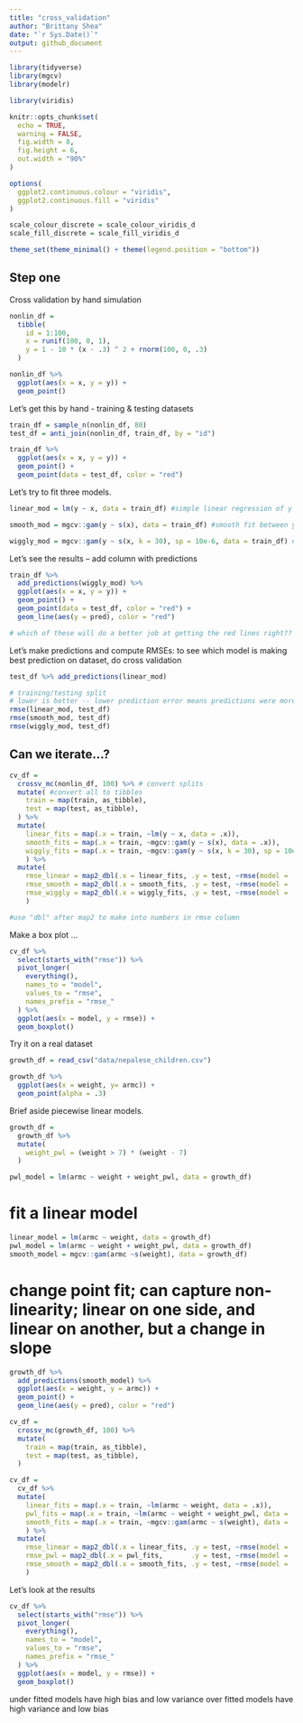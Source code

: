 ```yaml
---
title: "cross_validation"
author: "Brittany Shea"
date: "`r Sys.Date()`"
output: github_document
---
```


```r
library(tidyverse)
library(mgcv)
library(modelr)

library(viridis)

knitr::opts_chunk$set(
  echo = TRUE,
  warning = FALSE,
  fig.width = 8,
  fig.height = 6,
  out.width = "90%"
)

options(
  ggplot2.continuous.colour = "viridis",
  ggplot2.continuous.fill = "viridis"
)

scale_colour_discrete = scale_colour_viridis_d
scale_fill_discrete = scale_fill_viridis_d

theme_set(theme_minimal() + theme(legend.position = "bottom"))
```

## Step one

Cross validation by hand simulation

```r
nonlin_df = 
  tibble(
    id = 1:100,
    x = runif(100, 0, 1),
    y = 1 - 10 * (x - .3) ^ 2 + rnorm(100, 0, .3)
  )

nonlin_df %>% 
  ggplot(aes(x = x, y = y)) + 
  geom_point()
```

Let's get this by hand - training & testing datasets

```r
train_df = sample_n(nonlin_df, 80)
test_df = anti_join(nonlin_df, train_df, by = "id")
```

```r
train_df %>% 
  ggplot(aes(x = x, y = y)) +
  geom_point() +
  geom_point(data = test_df, color = "red")
```

Let's try to fit three models.

```r
linear_mod = lm(y ~ x, data = train_df) #simple linear regression of y versus x

smooth_mod = mgcv::gam(y ~ s(x), data = train_df) #smooth fit between y and x, treating x as something with nonlinearity

wiggly_mod = mgcv::gam(y ~ s(x, k = 30), sp = 10e-6, data = train_df) # make sure gam is giving us something too wiggly
```

Let's see the results -- add column with predictions 

```r
train_df %>% 
  add_predictions(wiggly_mod) %>% 
  ggplot(aes(x = x, y = y)) +
  geom_point() +
  geom_point(data = test_df, color = "red") +
  geom_line(aes(y = pred), color = "red")

# which of these will do a better job at getting the red lines right??

```

Let's make predictions and compute RMSEs: to see which model is making best prediction on dataset, do cross validation

```r
test_df %>% add_predictions(linear_mod)

# training/testing split
# lower is better -- lower prediction error means predictions were more accurate
rmse(linear_mod, test_df)
rmse(smooth_mod, test_df)
rmse(wiggly_mod, test_df)
```

## Can we iterate...?

```r
cv_df = 
  crossv_mc(nonlin_df, 100) %>% # convert splits 
  mutate( #convert all to tibbles
    train = map(train, as_tibble),
    test = map(test, as_tibble),
  ) %>% 
  mutate(
    linear_fits = map(.x = train, ~lm(y ~ x, data = .x)),
    smooth_fits = map(.x = train, ~mgcv::gam(y ~ s(x), data = .x)),
    wiggly_fits = map(.x = train, ~mgcv::gam(y ~ s(x, k = 30), sp = 10e-6, data = .x))
    ) %>%  
  mutate(
    rmse_linear = map2_dbl(.x = linear_fits, .y = test, ~rmse(model = .x, data = .y)),
    rmse_smooth = map2_dbl(.x = smooth_fits, .y = test, ~rmse(model = .x, data = .y)),
    rmse_wiggly = map2_dbl(.x = wiggly_fits, .y = test, ~rmse(model = .x, data = .y)),
    )

#use "dbl" after map2 to make into numbers in rmse column

```

Make a box plot ...

```r
cv_df %>% 
  select(starts_with("rmse")) %>% 
  pivot_longer(
    everything(),
    names_to = "model",
    values_to = "rmse",
    names_prefix = "rmse_"
  ) %>% 
  ggplot(aes(x = model, y = rmse)) +
  geom_boxplot()

```

Try it on a real dataset

```r
growth_df = read_csv("data/nepalese_children.csv")
```

```r
growth_df %>% 
  ggplot(aes(x = weight, y= armc)) +
  geom_point(alpha = .3)
```

Brief aside piecewise linear models.

```r
growth_df = 
  growth_df %>% 
  mutate(
    weight_pwl = (weight > 7) * (weight - 7)
  )
```

```r
pwl_model = lm(armc ~ weight + weight_pwl, data = growth_df)
```

# fit a linear model
```r
linear_model = lm(armc ~ weight, data = growth_df)
pwl_model = lm(armc ~ weight + weight_pwl, data = growth_df)
smooth_model = mgcv::gam(armc ~s(weight), data = growth_df)
```

# change point fit; can capture non-linearity; linear on one side, and linear on another, but a change in slope

```r
growth_df %>% 
  add_predictions(smooth_model) %>% 
  ggplot(aes(x = weight, y = armc)) +
  geom_point() +
  geom_line(aes(y = pred), color = "red")

```

```r
cv_df =
  crossv_mc(growth_df, 100) %>% 
  mutate( 
    train = map(train, as_tibble),
    test = map(test, as_tibble),
  ) 

cv_df = 
  cv_df %>%
  mutate(
    linear_fits = map(.x = train, ~lm(armc ~ weight, data = .x)),
    pwl_fits = map(.x = train, ~lm(armc ~ weight + weight_pwl, data = .x)),
    smooth_fits = map(.x = train, ~mgcv::gam(armc ~ s(weight), data = .x))
    ) %>%  
  mutate(
    rmse_linear = map2_dbl(.x = linear_fits, .y = test, ~rmse(model = .x, data = .y)),
    rmse_pwl = map2_dbl(.x = pwl_fits,       .y = test, ~rmse(model = .x, data = .y)),
    rmse_smooth = map2_dbl(.x = smooth_fits, .y = test, ~rmse(model = .x, data = .y)),
    )

```

Let's look at the results

```r
cv_df %>% 
  select(starts_with("rmse")) %>% 
  pivot_longer(
    everything(),
    names_to = "model",
    values_to = "rmse",
    names_prefix = "rmse_"
  ) %>% 
  ggplot(aes(x = model, y = rmse)) +
  geom_boxplot()
```

under fitted models have high bias and low variance
over fitted models have high variance and low bias
